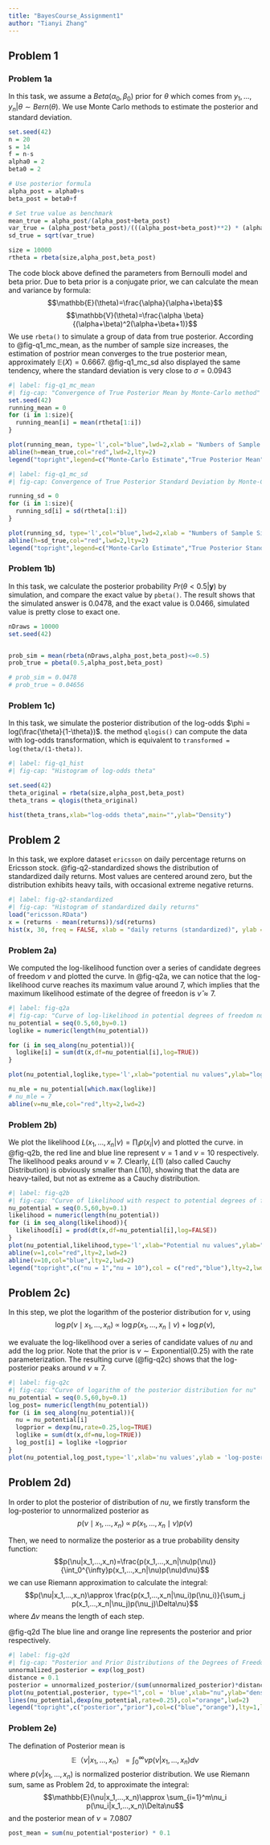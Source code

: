 ```yaml
---
title: "BayesCourse_Assignment1"
author: "Tianyi Zhang"
---
```


## Problem 1

### Problem 1a

In this task, we assume a $Beta(\alpha_0,\beta_0)$ prior for $\theta$ which comes from $y_1,...,y_n|\theta\sim Bern(\theta)$. We use Monte Carlo methods to estimate the posterior and standard deviation.
```r
set.seed(42)
n = 20
s = 14
f = n-s
alpha0 = 2
beta0 = 2

# Use posterior formula 
alpha_post = alpha0+s
beta_post = beta0+f

# Set true value as benchmark
mean_true = alpha_post/(alpha_post+beta_post)
var_true = (alpha_post*beta_post)/(((alpha_post+beta_post)**2) * (alpha_post+beta_post+1))
sd_true = sqrt(var_true)

size = 10000
rtheta = rbeta(size,alpha_post,beta_post)
```
The code block above defined the parameters from Bernoulli model and beta prior. Due to beta prior is a conjugate prior, we can calculate the mean and variance by formula: $$\mathbb{E}(\theta)=\frac{\alpha}{\alpha+\beta}$$
$$\mathbb{V}(\theta)=\frac{\alpha \beta}{(\alpha+\beta)^2(\alpha+\beta+1)}$$
We use `rbeta()` to simulate a group of data from true posterior. According to @fig-q1_mc_mean, as the number of sample size increases, the estimation of postrior mean converges to the true posterior mean, approximately $\mathbb{E}(X)=0.6667$. @fig-q1_mc_sd also displayed the same tendency, where the standard deviation is very close to $\sigma = 0.0943$
```r
#| label: fig-q1_mc_mean
#| fig-cap: "Convergence of True Posterior Mean by Monte-Carlo method"
set.seed(42)
running_mean = 0
for (i in 1:size){
  running_mean[i] = mean(rtheta[1:i])
}

plot(running_mean, type='l',col="blue",lwd=2,xlab = "Numbers of Sample Size", ylab="Estunate of Posterior Mean")
abline(h=mean_true,col="red",lwd=2,lty=2)
legend("topright",legend=c("Monte-Carlo Estimate","True Posterior Mean"),col=c("blue","red"),pch=15,bty="n")
```


```r
#| label: fig-q1_mc_sd
#| fig-cap: Convergence of True Posterior Standard Deviation by Monte-Carlo method

running_sd = 0
for (i in 1:size){
  running_sd[i] = sd(rtheta[1:i])
}

plot(running_sd, type='l',col="blue",lwd=2,xlab = "Numbers of Sample Size", ylab="Estunate of Posterior Standard Deviation")
abline(h=sd_true,col="red",lwd=2,lty=2)
legend("topright",legend=c("Monte-Carlo Estimate","True Posterior Standard Deviation"),col=c("blue","red"),pch=15,bty="n")

```

### Problem 1b)
In this task, we calculate the posterior probability $Pr(\theta<0.5|\textbf{y})$ by simulation, and compare the exact value by `pbeta()`. The result shows that the simulated answer is 0.0478, and the exact value is 0.0466, simulated value is pretty close to exact one.
```R
nDraws = 10000
set.seed(42)


prob_sim = mean(rbeta(nDraws,alpha_post,beta_post)<=0.5)
prob_true = pbeta(0.5,alpha_post,beta_post)

# prob_sim = 0.0478
# prob_true ≈ 0.04656
```

### Problem 1c)
In this task, we simulate the posterior distribution of the log-odds $\phi = log(\frac{\theta}{1-\theta})$. the method `qlogis()` can compute the data with log-odds transformation, which is equivalent to `transformed = log(theta/(1-theta))`.
```R
#| label: fig-q1_hist
#| fig-cap: "Histogram of log-odds theta"

set.seed(42)
theta_original = rbeta(size,alpha_post,beta_post)
theta_trans = qlogis(theta_original)

hist(theta_trans,xlab="log-odds theta",main="",ylab="Density")

```



## Problem 2
In this task, we explore dataset `ericsson` on daily percentage returns on Ericsson stock. @fig-q2-standardized shows the distribution of standardized daily returns. Most values are centered around zero, but the distribution exhibits heavy tails, with occasional extreme negative returns.

```R
#| label: fig-q2-standardized
#| fig-cap: "Histogram of standardized daily returns"
load("ericsson.RData")
x = (returns - mean(returns))/sd(returns)
hist(x, 30, freq = FALSE, xlab = "daily returns (standardized)", ylab = "density",main = "")
```
### Problem 2a)

We computed the log-likelihood function over a series of candidate degrees of freedom $\nu$ and plotted the curve. In @fig-q2a, we can notice that the log-likelihood curve reaches its maximum value around 7, which implies that the maximum likelihood estimate of the degree of freedon is $\hat{\nu} \approx 7$.

```R
#| label: fig-q2a
#| fig-cap: "Curve of log-likelihood in potential degrees of freedom nu"
nu_potential = seq(0.5,60,by=0.1)
loglike = numeric(length(nu_potential))

for (i in seq_along(nu_potential)){
  loglike[i] = sum(dt(x,df=nu_potential[i],log=TRUE))
}

plot(nu_potential,loglike,type='l',xlab="potential nu values",ylab="log-likelihood",lwd=2)

nu_mle = nu_potential[which.max(loglike)]
# nu_mle = 7
abline(v=nu_mle,col="red",lty=2,lwd=2)

```

### Problem 2b)
We plot the likelihood $L(x_1,...,x_n|\nu)=\prod_ip(x_i|\nu)$ and plotted the curve. in @fig-q2b, the red line and blue line represent $\nu = 1$ and $\nu = 10$ respectively. The likelihood peaks around $\nu \approx 7$. Clearly, $L(1)$ (also called Cauchy Distribution) is obviously smaller than $L(10)$, showing that the data are heavy-tailed, but not as extreme as a Cauchy distribution.
```R
#| label: fig-q2b
#| fig-cap: "Curve of likelihood with respect to potential degrees of freedom nu"
nu_potential = seq(0.5,60,by=0.1)
likelihood = numeric(length(nu_potential))
for (i in seq_along(likelihood)){
  likelihood[i] = prod(dt(x,df=nu_potential[i],log=FALSE))
}
plot(nu_potential,likelihood,type='l',xlab="Potential nu values",ylab="Likelihood",lwd=2)
abline(v=1,col="red",lty=2,lwd=2)
abline(v=10,col="blue",lty=2,lwd=2)
legend("topright",c("nu = 1","nu = 10"),col = c("red","blue"),lty=2,lwd=2)

```

## Problem 2c)
In this step, we plot the logarithm of the posterior distribution for $\nu$, using $$\log p(\nu \mid x_1,\dots,x_n) \;\propto\; \log p(x_1,\dots,x_n \mid \nu) + \log p(\nu),$$

we evaluate the log-likelihood over a series of candidate values of $nu$ and add the log prior. Note that the prior is $\nu \sim \text{Exponential}(0.25)$ with the rate parameterization. The resulting curve (@fig-q2c) shows that the log-posterior peaks around $\nu \approx7$.

```R
#| label: fig-q2c
#| fig-cap: "Curve of logarithm of the posterior distribution for nu"
nu_potential = seq(0.5,60,by=0.1)
log_post= numeric(length(nu_potential))
for (i in seq_along(nu_potential)){
  nu = nu_potential[i]
  logprior = dexp(nu,rate=0.25,log=TRUE)
  loglike = sum(dt(x,df=nu,log=TRUE))
  log_post[i] = loglike +logprior
}
plot(nu_potential,log_post,type='l',xlab='nu values',ylab = 'log-posterior',lwd=2)

```

## Problem 2d)
In order to plot the posterior of distribution of $nu$, we firstly transform the log-posterior to unnormalized posterior as $$p(\nu \mid x_1,\dots,x_n) \;\propto\;  p(x_1,\dots,x_n \mid \nu) p(\nu)$$

Then, we need to normalize the posterior as a true probability density function:
$$p(\nu|x_1,...,x_n)=\frac{p(x_1,...,x_n|\nu)p(\nu)}{\int_0^{\infty}p(x_1,...,x_n|\nu)p(\nu)d\nu}$$
we can use Riemann approximation to calculate the integral:
$$p(\nu|x_1,...,x_n)\approx \frac{p(x_1,...,x_n|\nu_i)p(\nu_i)}{\sum_j p(x_1,...,x_n|\nu_j)p(\nu_j)\Delta\nu}$$
where $\Delta\nu$ means the length of each step.

@fig-q2d The blue line and orange line represents the posterior and prior respectively.

```R
#| label: fig-q2d
#| fig-cap: "Posterior and Prior Distributions of the Degrees of Freedom nu"
unnormalized_posterior = exp(log_post)
distance = 0.1
posterior = unnormalized_posterior/(sum(unnormalized_posterior)*distance)
plot(nu_potential,posterior, type="l",col = 'blue',xlab="nu",ylab="density",lwd=2)
lines(nu_potential,dexp(nu_potential,rate=0.25),col="orange",lwd=2)
legend("topright",c("posterior","prior"),col=c("blue","orange"),lty=1,lwd=4)

```

### Problem 2e)
The defination of Posterior mean is
$$\mathbb{E}（\nu|x_1,...,x_n）=\int_0^{\infty}\nu p(\nu | x_1,...,x_n)d\nu$$
where $p(\nu|x_1,...,x_n)$ is normalized posterior distribution. We use Riemann sum, same as Problem 2d, to approximate the integral:
$$\mathbb{E}(\nu|x_1,...,x_n)\approx \sum_{i=1}^m\nu_i p(\nu_i|x_1,...,x_n)\Delta\nu$$
and the posterior mean of $\nu = 7.0807$

```R
post_mean = sum(nu_potential*posterior) * 0.1
```


